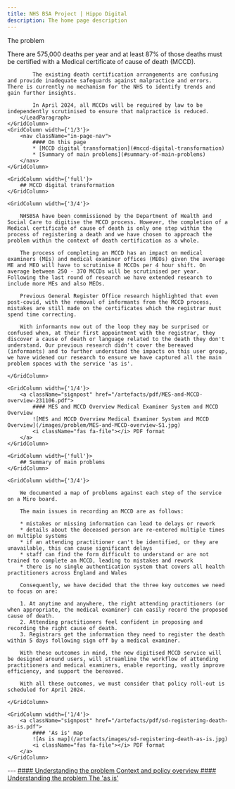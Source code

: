 ```yaml
---
title: NHS BSA Project | Hippo Digital
description: The home page description
---
```


<Heading caption='Understanding the problem' tag='h1'>The problem</Heading>

<GridRow>
    <GridColumn width={'2/3'}>
        <LeadParagraph>
            There are 575,000 deaths per year and at least 87% of those deaths must be certified with a Medical certificate of cause of death (MCCD).

            The existing death certification arrangements are confusing and provide inadequate safeguards against malpractice and errors. There is currently no mechanism for the NHS to identify trends and gain further insights.

            In April 2024, all MCCDs will be required by law to be independently scrutinised to ensure that malpractice is reduced.
        </LeadParagraph>
    </GridColumn>
    <GridColumn width={'1/3'}>
        <nav className="in-page-nav">
            #### On this page
            * [MCCD digital transformation](#mccd-digital-transformation)
            * [Summary of main problems](#summary-of-main-problems)
        </nav>
    </GridColumn>
</GridRow>

<GridRow>

    <GridColumn width={'full'}>
        ## MCCD digital transformation
    </GridColumn>

    <GridColumn width={'3/4'}>

        NHSBSA have been commissioned by the Department of Health and Social Care to digitise the MCCD process. However, the completion of a Medical certificate of cause of death is only one step within the process of registering a death and we have chosen to approach the problem within the context of death certification as a whole.

        The process of completing an MCCD has an impact on medical examiners (MEs) and medical examiner offices (MEOs) given the average ME and MEO will have to scrutinise 8 MCCDs per 4 hour shift. On average between 250 - 370 MCCDs will be scrutinised per year. Following the last round of research we have extended research to include more MEs and also MEOs.

        Previous General Register Office research highlighted that even post-covid, with the removal of informants from the MCCD process, mistakes are still made on the certificates which the registrar must spend time correcting.

        With informants now out of the loop they may be surprised or confused when, at their first appointment with the registrar, they discover a cause of death or language related to the death they don't understand. Our previous research didn't cover the bereaved (informants) and to further understand the impacts on this user group, we have widened our research to ensure we have captured all the main problem spaces with the service 'as is'.

    </GridColumn>

    <GridColumn width={'1/4'}>
        <a className="signpost" href="/artefacts/pdf/MES-and-MCCD-overview-231106.pdf">
            #### MES and MCCD Overview Medical Examiner System and MCCD Overview
            ![MES and MCCD Overview Medical Examiner System and MCCD Overview](/images/problem/MES-and-MCCD-overview-S1.jpg)
            <i className="fas fa-file"></i> PDF format
        </a>
    </GridColumn>

</GridRow>

<GridRow>

    <GridColumn width={'full'}>
        ## Summary of main problems
    </GridColumn>

    <GridColumn width={'3/4'}>

        We documented a map of problems against each step of the service on a Miro board.
        
        The main issues in recording an MCCD are as follows:

        * mistakes or missing information can lead to delays or rework
        * details about the deceased person are re-entered multiple times on multiple systems
        * if an attending practitioner can't be identified, or they are unavailable, this can cause significant delays
        * staff can find the form difficult to understand or are not trained to complete an MCCD, leading to mistakes and rework
        * there is no single authentication system that covers all health practitioners across England and Wales

        Consequently, we have decided that the three key outcomes we need to focus on are:

        1. At anytime and anywhere, the right attending practitioners (or when appropriate, the medical examiner) can easily record the proposed cause of death.
        2. Attending practitioners feel confident in proposing and recording the right cause of death.
        3. Registrars get the information they need to register the death within 5 days following sign off by a medical examiner.

        With these outcomes in mind, the new digitised MCCD service will be designed around users, will streamline the workflow of attending practitioners and medical examiners, enable reporting, vastly improve efficiency, and support the bereaved.

        With all these outcomes, we must consider that policy roll-out is scheduled for April 2024.

    </GridColumn>

    <GridColumn width={'1/4'}>
        <a className="signpost" href="/artefacts/pdf/sd-registering-death-as-is.pdf">
            #### 'As is' map
            ![As is map](/artefacts/images/sd-registering-death-as-is.jpg)
            <i className="fas fa-file"></i> PDF format
        </a>
    </GridColumn>

</GridRow>

<GridRow>
    <GridColumn width={'full'}>
        ---
    </GridColumn>
</GridRow>
<GridRow>
    <GridColumn width={'1/2'}>
        <a className="previous-page" href="/understanding/context">
            #### Understanding the problem
            Context and policy overview
        </a>
    </GridColumn>
    <GridColumn width={'1/2'}>
        <a className="next-page" href="/understanding/as-is">
            #### Understanding the problem
            The 'as is'
        </a>
    </GridColumn>
</GridRow>